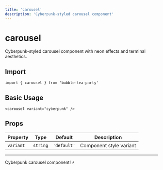 ```yaml
---
title: 'carousel'
description: 'Cyberpunk-styled carousel component'
---
```


# carousel

Cyberpunk-styled carousel component with neon effects and terminal aesthetics.

## Import

```svelte
import { carousel } from 'bubble-tea-party'
```

## Basic Usage

```svelte
<carousel variant="cyberpunk" />
```

## Props

| Property | Type | Default | Description |
|----------|------|---------|-------------|
| `variant` | `string` | `'default'` | Component style variant |

---

Cyberpunk carousel component! ⚡
